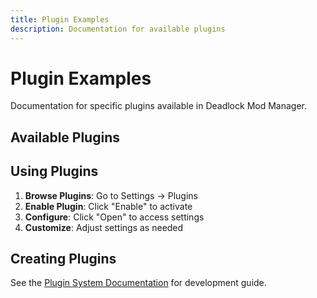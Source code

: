```yaml
---
title: Plugin Examples
description: Documentation for available plugins
---
```



# Plugin Examples

Documentation for specific plugins available in Deadlock Mod Manager.

## Available Plugins

<Cards>
  <Card
    title="Background Plugin"
    description="Customize application backgrounds with images, opacity, and blur effects"
    href="/docs/plugins/background"
  />
</Cards>

## Using Plugins

1. **Browse Plugins**: Go to Settings → Plugins
2. **Enable Plugin**: Click "Enable" to activate
3. **Configure**: Click "Open" to access settings
4. **Customize**: Adjust settings as needed

## Creating Plugins

See the [Plugin System Documentation](/docs/developer-docs/plugins) for development guide.
